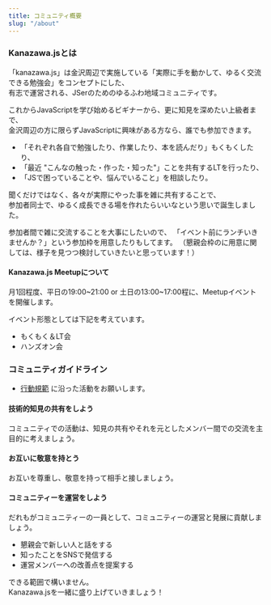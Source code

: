 ---
title: コミュニティ概要
slug: "/about"
---

### Kanazawa.jsとは

「kanazawa.js」は金沢周辺で実施している「実際に手を動かして、ゆるく交流できる勉強会」をコンセプトにした、  
有志で運営される、JSerのためのゆるふわ地域コミュニティです。

これからJavaScriptを学び始めるビギナーから、更に知見を深めたい上級者まで、  
金沢周辺の方に限らずJavaScriptに興味がある方なら、誰でも参加できます。

- 「それぞれ各自で勉強したり、作業したり、本を読んだり」もくもくしたり、
- 「最近 "こんなの触った・作った・知った"」ことを共有するLTを行ったり、
- 「JSで困っていることや、悩んでいること」を相談したり。

聞くだけではなく、各々が実際にやった事を雑に共有することで、  
参加者同士で、ゆるく成長できる場を作れたらいいなという思いで誕生しました。

参加者間で雑に交流することを大事にしたいので、
「イベント前にランチいきませんか？」という参加枠を用意したりもしてます。
（懇親会枠のに用意に関しては、様子を見つつ検討していきたいと思っています！）

#### Kanazawa.js Meetupについて

月1回程度、平日の19:00~21:00 or 土日の13:00~17:00程に、Meetupイベントを開催します。

イベント形態としては下記を考えています。

- もくもく＆LT会
- ハンズオン会

### コミュニティガイドライン

- [行動規範](https://kanazawajs.now.sh/code-of-conduct) に沿った活動をお願いします。

#### 技術的知見の共有をしよう

コミュニティでの活動は、知見の共有やそれを元としたメンバー間での交流を主目的に考えましょう。

#### お互いに敬意を持とう

お互いを尊重し、敬意を持って相手と接しましょう。

#### コミュニティーを運営をしよう

だれもがコミュニティーの一員として、コミュニティーの運営と発展に貢献しましょう。

- 懇親会で新しい人と話をする
- 知ったことをSNSで発信する
- 運営メンバーへの改善点を提案する

できる範囲で構いません。  
Kanazawa.jsを一緒に盛り上げていきましょう！
